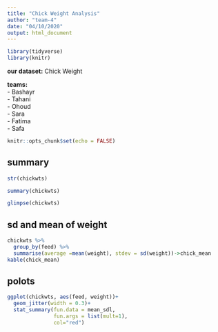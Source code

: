 ```yaml
---
title: "Chick Weight Analysis"
author: "team-4"
date: "04/10/2020"
output: html_document
---
```


```r
library(tidyverse)
library(knitr)
```

**our dataset:**
Chick Weight


 **teams:**  
 - Bashayr  
 - Tahani  
 - Ohoud  
 - Sara  
 - Fatima  
 - Safa
 

```r
knitr::opts_chunk$set(echo = FALSE)
```

## summary

```r
str(chickwts)

summary(chickwts)

glimpse(chickwts)
```


## sd and mean of weight

```r
chickwts %>%
  group_by(feed) %>%
  summarise(average =mean(weight), stdev = sd(weight))->chick_mean
kable(chick_mean)

```


## polots

```r
ggplot(chickwts, aes(feed, weight))+
  geom_jitter(width = 0.3)+
  stat_summary(fun.data = mean_sdl,
               fun.args = list(mult=1),
               col="red")

```



